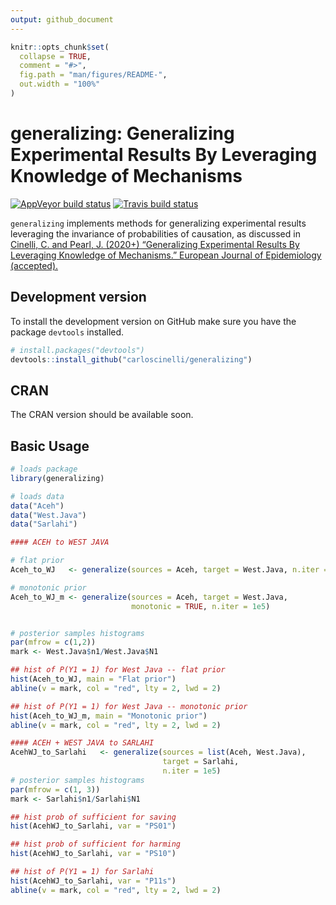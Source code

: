 ```yaml
---
output: github_document
---
```


<!-- README.md is generated from README.Rmd. Please edit that file -->

```r
knitr::opts_chunk$set(
  collapse = TRUE,
  comment = "#>",
  fig.path = "man/figures/README-",
  out.width = "100%"
)
```

# generalizing: Generalizing Experimental Results By Leveraging Knowledge of Mechanisms

<!-- badges: start -->
[![AppVeyor build status](https://ci.appveyor.com/api/projects/status/github/carloscinelli/generalizing?branch=master&svg=true)](https://ci.appveyor.com/project/carloscinelli/generalizing)
[![Travis build status](https://travis-ci.org/carloscinelli/generalizing.svg?branch=master)](https://travis-ci.org/carloscinelli/generalizing)
<!-- badges: end -->

`generalizing` implements methods for generalizing experimental results leveraging the invariance of probabilities of causation, as discussed in [Cinelli, C. and Pearl, J. (2020+) "Generalizing Experimental Results By Leveraging Knowledge of Mechanisms." European Journal of Epidemiology (accepted).](https://ftp.cs.ucla.edu/pub/stat_ser/r492.pdf) 

## Development version

To install the development version on GitHub make sure you have the package `devtools` installed.

```r
# install.packages("devtools") 
devtools::install_github("carloscinelli/generalizing")
```

## CRAN 

The CRAN version should be available soon.

## Basic Usage


```r
# loads package
library(generalizing)

# loads data
data("Aceh")
data("West.Java")
data("Sarlahi")

#### ACEH to WEST JAVA 

# flat prior
Aceh_to_WJ   <- generalize(sources = Aceh, target = West.Java, n.iter = 1e5)

# monotonic prior
Aceh_to_WJ_m <- generalize(sources = Aceh, target = West.Java, 
                           monotonic = TRUE, n.iter = 1e5) 


# posterior samples histograms
par(mfrow = c(1,2))
mark <- West.Java$n1/West.Java$N1

## hist of P(Y1 = 1) for West Java -- flat prior
hist(Aceh_to_WJ, main = "Flat prior")
abline(v = mark, col = "red", lty = 2, lwd = 2)

## hist of P(Y1 = 1) for West Java -- monotonic prior
hist(Aceh_to_WJ_m, main = "Monotonic prior")
abline(v = mark, col = "red", lty = 2, lwd = 2)

#### ACEH + WEST JAVA to SARLAHI
AcehWJ_to_Sarlahi   <- generalize(sources = list(Aceh, West.Java), 
                                  target = Sarlahi, 
                                  n.iter = 1e5)
# posterior samples histograms
par(mfrow = c(1, 3))
mark <- Sarlahi$n1/Sarlahi$N1

## hist prob of sufficient for saving
hist(AcehWJ_to_Sarlahi, var = "PS01")

## hist prob of sufficient for harming
hist(AcehWJ_to_Sarlahi, var = "PS10")

## hist of P(Y1 = 1) for Sarlahi
hist(AcehWJ_to_Sarlahi, var = "P11s")
abline(v = mark, col = "red", lty = 2, lwd = 2)
```
